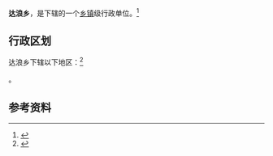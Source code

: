 {{中国乡级行政区|62/29/25/207/000}}

'''达浪乡'''，是{{PRC admin/fullname|62/29/25/207/000|3}}下辖的一个[[乡镇|乡镇]]级行政单位。<ref>{{PRC admin/ref sgc|{{PRC admin/parent|62/29/25/207/000}}}}</ref>

== 行政区划 ==

达浪乡下辖以下地区：<ref>{{PRC admin/ref sgc|62/29/25/207/000}}</ref>

{{PRC admin/children|62/29/25/207/000}}。

== 参考资料 ==

{{reflist}}

{{行政区划小作品}}
{{PRC admin/navcat|62/29/25/207/000}}